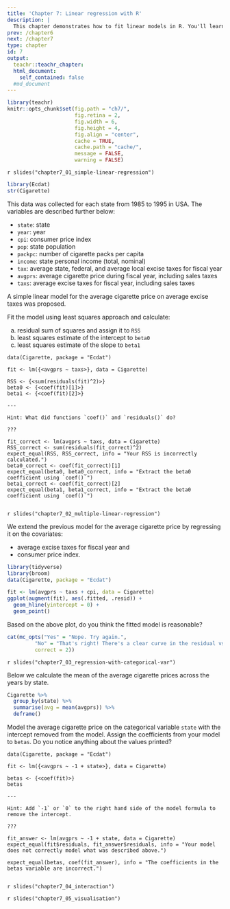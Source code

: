 ```yaml
---
title: 'Chapter 7: Linear regression with R'
description: |
  This chapter demonstrates how to fit linear models in R. You'll learn about how to fitting simple linear regression, models with categorical variables and interaction effects, and visualising models with ggplot2.
prev: /chapter6
next: /chapter7
type: chapter
id: 7
output:
  teachr::teachr_chapter:
  html_document:
    self_contained: false
  #md_document
---
```


```r
library(teachr)
knitr::opts_chunk$set(fig.path = "ch7/",
                      fig.retina = 2,
                      fig.width = 6, 
                      fig.height = 4,
                      fig.align = "center",
                      cache = TRUE,
                      cache.path = "cache/",
                      message = FALSE,
                      warning = FALSE)
```


<exercise id="1" title="Simple linear regression" type="slides">

`r slides("chapter7_01_simple-linear-regression")`

</exercise>

<exercise id="2" title="Practice extracting model estimates">


```r
library(Ecdat)
str(Cigarette)
```

This data was collected for each state from 1985 to 1995 in USA. The variables are described further below:

* `state`: state
* `year`: year
* `cpi`: consumer price index
* `pop`: state population
* `packpc`: number of cigarette packs per capita
* `income`: state personal income (total, nominal)
* `tax`:  average state, federal, and average local excise taxes for fiscal year
* `avgprs`: average cigarette price during fiscal year, including sales taxes
* `taxs`: average excise taxes for fiscal year, including sales taxes


A simple linear model for the average cigarette price on average excise taxes was proposed. 

Fit the model using least squares approach and calculate:

(a) residual sum of squares and assign it to `RSS`  
(b) least squares estimate of the intercept to `beta0`  
(c) least squares estimate of the slope to `beta1`  


```teachr
data(Cigarette, package = "Ecdat")

fit <- lm({<avgprs ~ taxs>}, data = Cigarette)
  
RSS <- {<sum(residuals(fit)^2)>}
beta0 <- {<coef(fit)[1]>}
beta1 <- {<coef(fit)[2]>}

---

Hint: What did functions `coef()` and `residuals()` do?
  
???

fit_correct <- lm(avgprs ~ taxs, data = Cigarette)
RSS_correct <- sum(residuals(fit_correct)^2)
expect_equal(RSS, RSS_correct, info = "Your RSS is incorrectly calculated.")
beta0_correct <- coef(fit_correct)[1]
expect_equal(beta0, beta0_correct, info = "Extract the beta0 coefficient using `coef()`")
beta1_correct <- coef(fit_correct)[2]
expect_equal(beta1, beta1_correct, info = "Extract the beta0 coefficient using `coef()`")
  
```



</exercise>

<exercise id="3" title="Multiple linear regression" type="slides">

`r slides("chapter7_02_multiple-linear-regression")`

</exercise>

<exercise id="4" title="Test your knowledge">

We extend the previous model for the average cigarette price by regressing it on the covariates:

* average excise taxes for fiscal year and 
* consumer price index.


```r
library(tidyverse)
library(broom)
data(Cigarette, package = "Ecdat")

fit <- lm(avgprs ~ taxs + cpi, data = Cigarette)
ggplot(augment(fit), aes(.fitted, .resid)) +
  geom_hline(yintercept = 0) +
  geom_point() 
```

Based on the above plot, do you think the fitted model is reasonable?

```r
cat(mc_opts("Yes" = "Nope. Try again.",
         "No" = "That's right! There's a clear curve in the residual vs fitted plot.",
         correct = 2))
```


</exercise>



<exercise id="5" title="Regression with categorical variables" type="slides">

`r slides("chapter7_03_regression-with-categorical-var")`

</exercise>


<exercise id="6" title="Practice modelling with categorical variables">


Below we calculate the mean of the average cigarette prices across the years by state.

```r
Cigarette %>% 
  group_by(state) %>% 
  summarise(avg = mean(avgprs)) %>% 
  deframe()
```

Model the average cigarette price on the categorical variable `state` with the intercept removed from the model. Assign the coefficients from your model to `betas`. Do you notice anything about the values printed?



```teachr
data(Cigarette, package = "Ecdat")

fit <- lm({<avgprs ~ -1 + state>}, data = Cigarette)
  
betas <- {<coef(fit)>}
betas

---

Hint: Add `-1` or `0` to the right hand side of the model formula to remove the intercept.
  
???

fit_answer <- lm(avgprs ~ -1 + state, data = Cigarette)
expect_equal(fit$residuals, fit_answer$residuals, info = "Your model does not correctly model what was described above.")

expect_equal(betas, coef(fit_answer), info = "The coefficients in the betas variable are incorrect.")
  
```



</exercise>


<exercise id="7" title="Regression models with interaction effects" type="slides">
`r slides("chapter7_04_interaction")`
</exercise>



<exercise id="8" title="Visualising regression models"  type="slides">
`r slides("chapter7_05_visualisation")`
</exercise>

